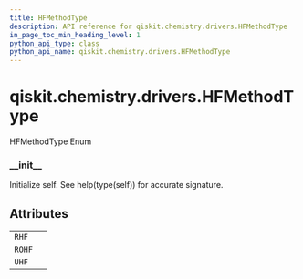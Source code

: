 ```yaml
---
title: HFMethodType
description: API reference for qiskit.chemistry.drivers.HFMethodType
in_page_toc_min_heading_level: 1
python_api_type: class
python_api_name: qiskit.chemistry.drivers.HFMethodType
---
```


# qiskit.chemistry.drivers.HFMethodType

<Class id="qiskit.chemistry.drivers.HFMethodType" isDedicatedPage={true} github="https://github.com/qiskit-community/qiskit-aqua/tree/stable/0.9/qiskit/chemistry/drivers/fermionic_driver.py" signature="HFMethodType(value)">
  HFMethodType Enum

  ### \_\_init\_\_

  <Function id="qiskit.chemistry.drivers.HFMethodType.__init__" name="__init__" signature="__init__()">
    Initialize self. See help(type(self)) for accurate signature.
  </Function>

  ## Attributes

  |        |   |
  | ------ | - |
  | `RHF`  |   |
  | `ROHF` |   |
  | `UHF`  |   |
</Class>

